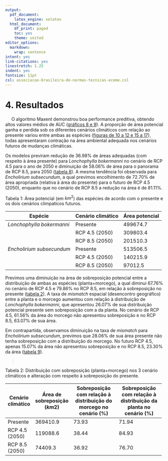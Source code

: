 ```yaml
---
output:
  pdf_document:
    latex_engine: xelatex
  html_document:
    df_print: paged
    toc: yes
    theme: united
editor_options:
  markdown:
    wrap: sentence
intent: yes
link-citations: yes
linestretch: 1.25
indent: yes
fontsize: 11pt
csl: associacao-brasileira-de-normas-tecnicas-eceme.csl
---
```


\clearpage

# 4. Resultados

|      O algoritmo Maxent demonstrou boa performance preditiva, obtendo altos valores médios de AUC ([gráficos 8 e 9](#figuras)). A proporção de área potencial ganha e perdida sob os diferentes cenários climáticos com relação ao presente variou entre ambas as espécies ([figuras de 10 a 12 e 15 a 17](#figuras)), todas apresentaram contração na área ambiental adequada nos cenários futuros de mudanças climáticas. 

Os modelos previram redução de 36.98% de áreas adequadas (com respeito à área presente) para *Lonchophylla bokermanni* no cenário de RCP 4.5 para o ano de 2050 e diminuição de 58.06% de área para o panorama de RCP 8.5, para 2050 ([tabela 8](#anexos)). A mesma tendência foi observada para *Encholirium subsecundum*, a qual previmos encolhimento de 72.70% de área apropriada (relativa à área do presente) para o futuro de RCP 4.5 (2050), enquanto que no cenário de RCP 8.5 a redução na área é de 81.11%.\newline 


Tabela 1: Área potencial (em $km^{2}$) das espécies de acordo com o presente e os dois cenários climpaticos futuros. 

| Espécie                   | Cenário climático | Área potencial |
|---------------------------|-------------------|----------------|
| *Lonchophylla bokermanni* | Presente          | 499674.7       |
|                           | RCP 4.5 (2050)    | 309803.4       |
|                           | RCP 8.5 (2050)    | 201510.3       |
| *Encholirium subsecundum* | Presente          | 513506.5       |
|                           | RCP 4.5 (2050)    | 140215.9       |
|                           | RCP 8.5 (2050)    | 97012.5        |


Previmos uma diminuição na área de sobreposição potencial entre a distribuição de ambas as espécies (planta+morcego), a qual diminui 67.76% no cenário de RCP 4.5 e 79.86% no RCP 8.5, em relação à sobreposição no presente ([tabela 2](#resultados)). A taxa de *mismatch* espacial (desencontro geográfico) entre a planta e o morcego aumentou com relação à distribuição de *Lonchophylla bokermanni*, que apresentou 26.07% de sua distribuição potencial presente sem sobreposição com a da planta. No cenário de RCP 4.5, 61.56% da área do morcego não apresentou sobreposição e no RCP 8.5, 63.07% de sua área. 


Em contrapartida, observamos diminuição na taxa de *mismatch* para *Encholirium subsecundum*, previmos que 28.06% de sua área presente não tenha sobreposição com a distribuição do morcego. No futuro RCP 4.5, apenas 15.07% da área não apresentou sobreposição e no RCP 8.5, 23.30% da área ([tabela 9](#anexos)). 

>       

Tabela 2: Distribuição com sobreposição (planta+morcego) nos 3 cenário climáticos e alteração com respeito à sobreposição do presente.

+-------------------+--------------------------------+-------------------------------------------------------------------+------------------------------------------------------------------+
| Cenário climático | Área de sobreposição ($km{2}$) | Sobreposição com relação à distribuição do morcego no cenário (%) | Sobreposição com relação à distribuição da planta no cenário (%) |
+===================+================================+===================================================================+==================================================================+
| Presente          | 369410.9                       | 73.93                                                             | 71.94                                                            |
+-------------------+--------------------------------+-------------------------------------------------------------------+------------------------------------------------------------------+
| RCP 4.5 (2050)    | 119088.6                       | 38.44                                                             | 84.93                                                            |
+-------------------+--------------------------------+-------------------------------------------------------------------+------------------------------------------------------------------+
| RCP 8.5 (2050)    | 74409.3                        | 36.92                                                             | 76.70                                                            |
+-------------------+--------------------------------+-------------------------------------------------------------------+------------------------------------------------------------------+

